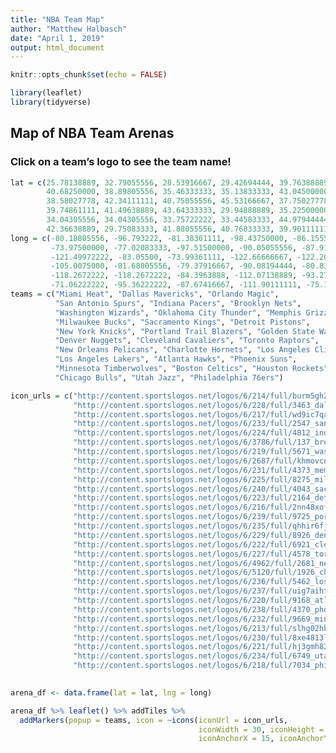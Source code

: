 ```yaml
---
title: "NBA Team Map"
author: "Matthew Halbasch"
date: "April 1, 2019"
output: html_document
---
```


```r
knitr::opts_chunk$set(echo = FALSE)
```

```r
library(leaflet)
library(tidyverse)
```

## Map of NBA Team Arenas

### Click on a team's logo to see the team name!

```r
lat = c(25.78138889, 32.79055556, 28.53916667, 29.42694444, 39.76388889,
        40.68250000, 38.89805556, 35.46333333, 35.13833333, 43.04500000,
        38.58027778, 42.34111111, 40.75055556, 45.53166667, 37.75027778,
        39.74861111, 41.49638889, 43.64333333, 29.94888889, 35.22500000,
        34.04305556, 34.04305556, 33.75722222, 33.44583333, 44.97944444,
        42.36638889, 29.75083333, 41.88055556, 40.76833333, 39.90111111)
long = c(-80.18805556, -96.793222, -81.38361111, -98.43750000, -86.15555556,
         -73.97500000, -77.02083333, -97.51500000, -90.05055556, -87.91805556,
         -121.49972222, -83.05500, -73.99361111, -122.66666667, -122.20305556,
         -105.0075000, -81.68805556, -79.37916667, -90.08194444, -80.83916667,
         -118.2672222, -118.2672222, -84.3963888, -112.07138889, -93.27611111,
         -71.06222222, -95.36222222, -87.67416667, -111.90111111, -75.17194444)
teams = c("Miami Heat", "Dallas Mavericks", "Orlando Magic", 
          "San Antonio Spurs", "Indiana Pacers", "Brooklyn Nets", 
          "Washington Wizards", "Oklahoma City Thunder", "Memphis Grizzlies",
          "Milwaukee Bucks", "Sacramento Kings", "Detroit Pistons",
          "New York Knicks", "Portland Trail Blazers", "Golden State Warriors",
          "Denver Nuggets", "Cleveland Cavaliers", "Toronto Raptors",
          "New Orleans Pelicans", "Charlotte Hornets", "Los Angeles Clippers",
          "Los Angeles Lakers", "Atlanta Hawks", "Phoenix Suns",
          "Minnesota Timberwolves", "Boston Celtics", "Houston Rockets",
          "Chicago Bulls", "Utah Jazz", "Philadelphia 76ers")

icon_urls = c("http://content.sportslogos.net/logos/6/214/full/burm5gh2wvjti3xhei5h16k8e.gif",
              "http://content.sportslogos.net/logos/6/228/full/3463_dallas_mavericks-primary-2018.png",
              "http://content.sportslogos.net/logos/6/217/full/wd9ic7qafgfb0yxs7tem7n5g4.gif",
              "http://content.sportslogos.net/logos/6/233/full/2547_san_antonio_spurs-primary-2018.png",
              "http://content.sportslogos.net/logos/6/224/full/4812_indiana_pacers-primary-2018.png",
              "http://content.sportslogos.net/logos/6/3786/full/137_brooklyn-nets-primary-2013.png",
              "http://content.sportslogos.net/logos/6/219/full/5671_washington_wizards-primary-2016.png",
              "http://content.sportslogos.net/logos/6/2687/full/khmovcnezy06c3nm05ccn0oj2.png",
              "http://content.sportslogos.net/logos/6/231/full/4373_memphis_grizzlies-primary-2019.png",
              "http://content.sportslogos.net/logos/6/225/full/8275_milwaukee_bucks-primary-2016.png",
              "http://content.sportslogos.net/logos/6/240/full/4043_sacramento_kings-primary-2017.png",
              "http://content.sportslogos.net/logos/6/223/full/2164_detroit_pistons-primary-2018.png",
              "http://content.sportslogos.net/logos/6/216/full/2nn48xofg0hms8k326cqdmuis.gif",
              "http://content.sportslogos.net/logos/6/239/full/9725_portland_trail_blazers-primary-2018.png",
              "http://content.sportslogos.net/logos/6/235/full/qhhir6fj8zp30f33s7sfb4yw0.png",
              "http://content.sportslogos.net/logos/6/229/full/8926_denver_nuggets-primary-2019.png",
              "http://content.sportslogos.net/logos/6/222/full/6921_cleveland_cavaliers-primary-2018.png",
              "http://content.sportslogos.net/logos/6/227/full/4578_toronto_raptors-primary-2016.png",
              "http://content.sportslogos.net/logos/6/4962/full/2681_new_orleans_pelicans-primary-2014.png",
              "http://content.sportslogos.net/logos/6/5120/full/1926_charlotte__hornets_-primary-2015.png",
              "http://content.sportslogos.net/logos/6/236/full/5462_los_angeles_clippers-primary-2016.png",
              "http://content.sportslogos.net/logos/6/237/full/uig7aiht8jnpl1szbi57zzlsh.png",
              "http://content.sportslogos.net/logos/6/220/full/9168_atlanta_hawks-primary-2016.png",
              "http://content.sportslogos.net/logos/6/238/full/4370_phoenix_suns-primary-2014.png",
              "http://content.sportslogos.net/logos/6/232/full/9669_minnesota_timberwolves-primary-2018.png",
              "http://content.sportslogos.net/logos/6/213/full/slhg02hbef3j1ov4lsnwyol5o.png",
              "http://content.sportslogos.net/logos/6/230/full/8xe4813lzybfhfl14axgzzqeq.gif",
              "http://content.sportslogos.net/logos/6/221/full/hj3gmh82w9hffmeh3fjm5h874.png",
              "http://content.sportslogos.net/logos/6/234/full/6749_utah_jazz-primary-2017.png",
              "http://content.sportslogos.net/logos/6/218/full/7034_philadelphia_76ers-primary-2016.png")
              

arena_df <- data.frame(lat = lat, lng = long)

arena_df %>% leaflet() %>% addTiles %>% 
  addMarkers(popup = teams, icon = ~icons(iconUrl = icon_urls,
                                          iconWidth = 30, iconHeight = 30,
                                          iconAnchorX = 15, iconAnchorY = 0))
```
